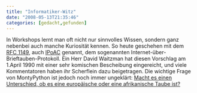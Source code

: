 ```yaml
---
title: "Informatiker-Witz"
date: "2008-05-13T21:35:46"
categories: [gedacht,gefunden]
---
```


In Workshops lernt man oft nicht nur sinnvolles Wissen, sondern ganz nebenbei auch manche Kuriosität kennen. So heute geschehen mit dem [RFC 1149](http://www.faqs.org/rfcs/rfc1149.html), auch [IPoAC](http://de.wikipedia.org/wiki/IPoAC) genannt, dem sogenannten Internet-über-Brieftauben-Protokoll. Ein Herr David Waitzman hat diesen Vorschlag am 1.April 1990 mit einer sehr komischen Bescheibung eingereicht, und viele Kommentatoren haben ihr Scherflein dazu beigetragen. Die wichtige Frage von MontyPython ist jedoch noch immer ungeklärt: [Macht es einen Unterschied, ob es eine europäische oder eine afrikanische Taube ist?](http://www.faqs.org/qa/rfcc-1681.html)
